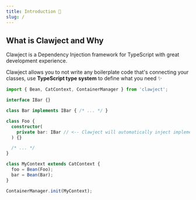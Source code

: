 ```yaml
---
title: Introduction 👋
slug: /
---
```


## What is Clawject and Why
Clawject is a Dependency Injection framework for TypeScript with great development experience.

Clawject allows you to not write any boilerplate code that's connecting your classes,
use <b>TypeScript type system</b> to define what you need ✨

```ts title="main.ts"
import { Bean, CatContext, ContainerManager } from 'clawject';

interface IBar {}

class Bar implements IBar { /* ... */ }

class Foo {
  constructor(
    private bar: IBar // <-- Clawject will automatically inject implementation of IBar interface
  ) {}

  /* ... */
}

class MyContext extends CatContext {
  foo = Bean(Foo);
  bar = Bean(Bar);
}

ContainerManager.init(MyContext);
```
